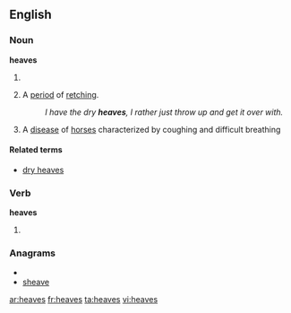 ==English==
===Noun===
'''heaves'''

#{{plural of|[[heave]]}}
#{{slang}}A [[period]] of [[retch]]ing.
#:''I have the dry '''heaves''', I rather just throw up and get it over with.''
# A [[disease]] of [[horse]]s characterized by coughing and difficult breathing


====Related terms====
*[[dry heaves]]

===Verb===
'''heaves'''

#{{third-person singular of|[[heave]]}}

===Anagrams===
* {{alphagram|aeehsv}}
* [[sheave#English|sheave]]

[[ar:heaves]]
[[fr:heaves]]
[[ta:heaves]]
[[vi:heaves]]